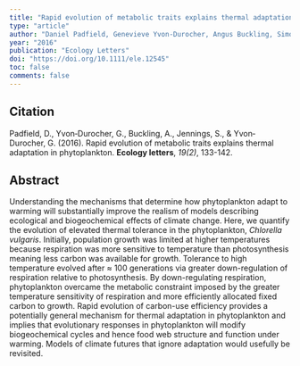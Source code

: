 ```yaml
---
title: "Rapid evolution of metabolic traits explains thermal adaptation in phytoplankton"
type: "article"
author: "Daniel Padfield, Genevieve Yvon‐Durocher, Angus Buckling, Simon Jennings, Gabriel Yvon‐Durocher"
year: "2016"
publication: "Ecology Letters"
doi: "https://doi.org/10.1111/ele.12545"
toc: false
comments: false
---
```


## Citation

Padfield, D., Yvon‐Durocher, G., Buckling, A., Jennings, S., & Yvon‐Durocher, G. (2016). Rapid evolution of metabolic traits explains thermal adaptation in phytoplankton. **Ecology letters**, *19(2)*, 133-142.

## Abstract

Understanding the mechanisms that determine how phytoplankton adapt to warming will substantially improve the realism of models describing ecological and biogeochemical effects of climate change. Here, we quantify the evolution of elevated thermal tolerance in the phytoplankton, *Chlorella vulgaris*. Initially, population growth was limited at higher temperatures because respiration was more sensitive to temperature than photosynthesis meaning less carbon was available for growth. Tolerance to high temperature evolved after ≈ 100 generations via greater down-regulation of respiration relative to photosynthesis. By down-regulating respiration, phytoplankton overcame the metabolic constraint imposed by the greater temperature sensitivity of respiration and more efficiently allocated fixed carbon to growth. Rapid evolution of carbon-use efficiency provides a potentially general mechanism for thermal adaptation in phytoplankton and implies that evolutionary responses in phytoplankton will modify biogeochemical cycles and hence food web structure and function under warming. Models of climate futures that ignore adaptation would usefully be revisited.
